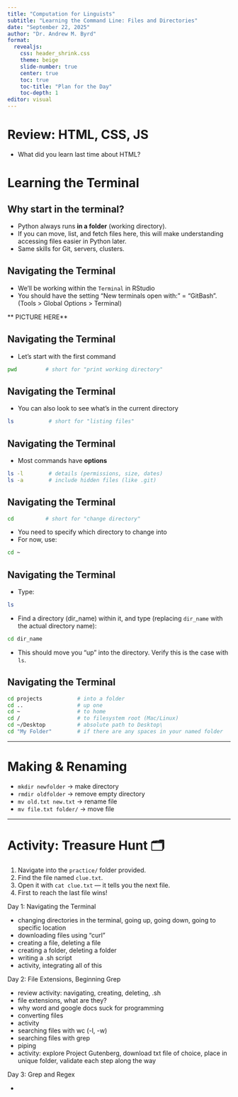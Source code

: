 ```yaml
---
title: "Computation for Linguists"
subtitle: "Learning the Command Line: Files and Directories"
date: "September 22, 2025"
author: "Dr. Andrew M. Byrd"
format:
  revealjs:
    css: header_shrink.css
    theme: beige
    slide-number: true
    center: true
    toc: true
    toc-title: "Plan for the Day"
    toc-depth: 1
editor: visual
---
```


# Review: HTML, CSS, JS

-   What did you learn last time about HTML?

# Learning the Terminal

## Why start in the terminal?

- Python always runs **in a folder** (working directory).
- If you can move, list, and fetch files here, this will make understanding accessing files easier in Python later.
- Same skills for Git, servers, clusters.

## Navigating the Terminal

- We'll be working within the `Terminal` in RStudio
- You should have the setting "New terminals open with:" = "GitBash".  (Tools > Global Options > Terminal)

** PICTURE HERE**

## Navigating the Terminal

- Let's start with the first command

```bash
pwd         # short for "print working directory"
```

## Navigating the Terminal

- You can also look to see what's in the current directory

```bash
ls           # short for "listing files"
```

## Navigating the Terminal

- Most commands have **options**

```bash
ls -l        # details (permissions, size, dates)
ls -a        # include hidden files (like .git)
```

## Navigating the Terminal

```bash
cd          # short for "change directory"
```

- You need to specify which directory to change into
- For now, use:

```bash
cd ~         
```

## Navigating the Terminal

- Type:

```bash
ls        
```

- Find a directory (dir_name) within it, and type (replacing `dir_name` with the actual directory name):

```bash
cd dir_name        
```
- This should move you "up" into the directory. Verify this is the case with `ls`.

## Navigating the Terminal

```bash
cd projects           # into a folder
cd ..                 # up one
cd ~                  # to home
cd /                  # to filesystem root (Mac/Linux)
cd ~/Desktop          # absolute path to Desktop\
cd "My Folder"        # if there are any spaces in your named folder
```

------------------------------------------------------------------------

# Making & Renaming

-   `mkdir newfolder` → make directory
-   `rmdir oldfolder` → remove empty directory
-   `mv old.txt new.txt` → rename file
-   `mv file.txt folder/` → move file

------------------------------------------------------------------------

# Activity: Treasure Hunt 🗂️

1.  Navigate into the `practice/` folder provided.
2.  Find the file named `clue.txt`.
3.  Open it with `cat clue.txt` — it tells you the next file.
4.  First to reach the last file wins!



Day 1: Navigating the Terminal

- changing directories in the terminal, going up, going down, going to specific location
- downloading files using "curl"
- creating a file, deleting a file
- creating a folder, deleting a folder
- writing a .sh script
- activity, integrating all of this


Day 2: File Extensions, Beginning Grep

- review activity: navigating, creating, deleting, .sh
- file extensions, what are they?
- why word and google docs suck for programming
- converting files
- activity
- searching files with wc (-l, -w)
- searching files with grep
- piping
- activity: explore Project Gutenberg, download txt file of choice, place in unique folder, validate each step along the way 

Day 3: Grep and Regex

- 
